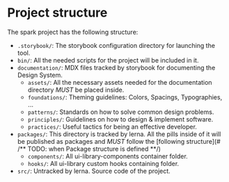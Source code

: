 
<Meta title="Project Structure" />

# Project structure

The spark project has the following structure:

- `.storybook/`: The storybook configuration directory for launching the tool.
- `bin/`: All the needed scripts for the project will be included in it.
- `documentation/`: MDX files tracked by storybook for documenting the Design System.
  - `assets/`: All the necessary assets needed for the documentation directory _MUST_ be placed inside.
  - `foundations/`: Theming guidelines: Colors, Spacings, Typographies, ...
  - `patterns/`: Standards on how to solve common design problems.
  - `principles/`: Guidelines on how to design & implement software.
  - `practices/`: Useful tactics for being an effective developer.
- `packages/`: This directory is tracked by lerna. All the pills inside of it will be published as packages and _MUST_ follow the [following structure](# /** TODO: when Package structure is defined **/)
  - `components/`: All ui-library-components container folder.
  - `hooks/`: All ui-library custom hooks containing folder.
- `src/`: Untracked by lerna. Source code of the project.
